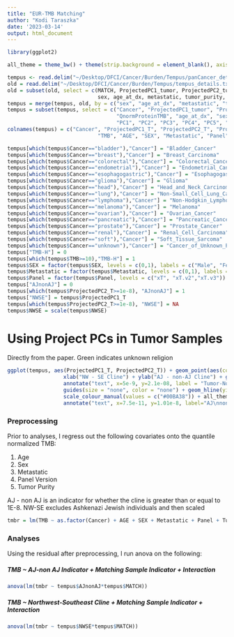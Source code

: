 ```yaml
---
title: "EUR-TMB Matching"
author: "Kodi Taraszka"
date: '2023-03-14'
output: html_document
---
```


```r
library(ggplot2)

all_theme = theme_bw() + theme(strip.background = element_blank(), axis.text =element_text( size = 12, color = "black"), axis.title = element_text(size = 12, color = "black"), legend.text = element_text(size = 12, color = "black"), legend.title = element_text(size = 12, color = "black"), plot.title = element_text(hjust = 0.5, size=12, color="black"), strip.text = element_text(size = 12, color = "black"), plot.tag = element_text(size=12, color = "black", face = "bold"))
```

```r
tempus <- read.delim("~/Desktop/DFCI/Cancer/Burden/Tempus/panCancer_details_TUMOR.txt", stringsAsFactors = F)
old = read.delim("~/Desktop/DFCI/Cancer/Burden/Tempus/tempus_details.txt", stringsAsFactors = F)
old = subset(old, select = c(MATCH, ProjectedPC1_tumor, ProjectedPC2_tumor, ProjectedPC1_normal, ProjectedPC2_normal,
                             sex, age_at_dx, metastatic, tumor_purity, assay, PC1, PC2, PC3, PC4, PC5))
tempus = merge(tempus, old, by = c("sex", "age_at_dx", "metastatic", "tumor_purity", "assay", "PC1", "PC2", "PC3", "PC4", "PC5"))
tempus = subset(tempus, select = c("Cancer", "ProjectedPC1_tumor", "ProjectedPC2_tumor", "ProjectedPC1_normal", "ProjectedPC2_normal",
                                   "QnormProteinTMB", "age_at_dx", "sex", "metastatic", "assay", "tumor_purity", 
                                   "PC1", "PC2", "PC3", "PC4", "PC5", "MATCH"))
colnames(tempus) = c("Cancer", "ProjectedPC1_T", "ProjectedPC2_T", "ProjectedPC1_N", "ProjectedPC2_N",
                             "TMB", "AGE", "SEX", "Metastatic", "Panel", "Tumor_Purity", "PC1", "PC2", "PC3", "PC4", "PC5", "MATCH")

tempus[which(tempus$Cancer=="bladder"),"Cancer"] = "Bladder_Cancer"
tempus[which(tempus$Cancer=="breast"),"Cancer"] = "Breast_Carcinoma"
tempus[which(tempus$Cancer=="colorectal"),"Cancer"] = "Colorectal_Cancer"
tempus[which(tempus$Cancer=="endometrial"),"Cancer"] = "Endometrial_Cancer"
tempus[which(tempus$Cancer=="esophagogastric"),"Cancer"] = "Esophagogastric_Carcinoma"
tempus[which(tempus$Cancer=="glioma"),"Cancer"] = "Glioma"
tempus[which(tempus$Cancer=="head"),"Cancer"] = "Head_and_Neck_Carcinoma"
tempus[which(tempus$Cancer=="lung"),"Cancer"] = "Non-Small_Cell_Lung_Cancer"
tempus[which(tempus$Cancer=="lymphoma"),"Cancer"] = "Non-Hodgkin_Lymphoma"
tempus[which(tempus$Cancer=="melanoma"),"Cancer"] = "Melanoma"
tempus[which(tempus$Cancer=="ovarian"),"Cancer"] = "Ovarian_Cancer"
tempus[which(tempus$Cancer=="pancreatic"),"Cancer"] = "Pancreatic_Cancer"
tempus[which(tempus$Cancer=="prostate"),"Cancer"] = "Prostate_Cancer"
tempus[which(tempus$Cancer=="renal"),"Cancer"] = "Renal_Cell_Carcinoma"
tempus[which(tempus$Cancer=="soft"),"Cancer"] = "Soft_Tissue_Sarcoma"
tempus[which(tempus$Cancer=="unknown"),"Cancer"] = "Cancer_of_Unknown_Primary"
tempus["TMB-H"] = 0
tempus[which(tempus$TMB>=10),"TMB-H"] = 1
tempus$SEX = factor(tempus$SEX, levels = c(0,1), labels = c("Male", "Female"))
tempus$Metastatic = factor(tempus$Metastatic, levels = c(0,1), labels = c("Primary", "Metastatic"))
tempus$Panel = factor(tempus$Panel, levels = c("xT", "xT.v2","xT.v3"))
tempus["AJnonAJ"] = 0
tempus[which(tempus$ProjectedPC2_T>=1e-8), "AJnonAJ"] = 1
tempus["NWSE"] = tempus$ProjectedPC1_T
tempus[which(tempus$ProjectedPC2_T>=1e-8), "NWSE"] = NA
tempus$NWSE = scale(tempus$NWSE)
```

# Using Project PCs in Tumor Samples

Directly from the paper. Green indicates unknown religion

```r
ggplot(tempus, aes(ProjectedPC1_T, ProjectedPC2_T)) + geom_point(aes(color = "#00BA38", alpha = 0.8), show.legend = F) +
                  xlab("NW - SE Cline") + ylab("AJ - non-AJ Cline") + ggtitle("Tempus") + coord_cartesian(ylim=c(-1.5e-9, 2.25e-8), xlim = c(-4.1e-10, 2.3e-8)) +
                  annotate("text", x=5e-9, y=2.1e-08, label = "Tumor-Normal Samples\nPC1: R = 0.95, PC2: R=0.91") + 
                  guides(size = "none", color = "none") + geom_hline(yintercept = 1e-8) + 
                  scale_colour_manual(values = c("#00BA38")) + all_theme +
                  annotate("text", x=7.5e-11, y=1.01e-8, label="AJ\nnon-AJ") + annotate("text", x=7.5e-11, y=-1.75e-9, label="NW") + annotate("text", x=2.3e-8, y=-1.75e-9, label="SE")
```

### Preprocessing 

Prior to analyses, I regress out the following covariates onto the quantile normalized TMB:

1. Age
2. Sex
3. Metastatic
4. Panel Version
5. Tumor Purity

AJ - non AJ is an indicator for whether the cline is greater than or equal to 1E-8.
NW-SE excludes Ashkenazi Jewish individuals and then scaled

```r
tmbr = lm(TMB ~ as.factor(Cancer) + AGE + SEX + Metastatic + Panel + Tumor_Purity, data = tempus)$residuals
```

### Analyses

Using the residual after preprocessing, I run anova on the following:

##### TMB ~ AJ-non AJ Indicator + Matching Sample Indicator + Interaction

```r
anova(lm(tmbr ~ tempus$AJnonAJ*tempus$MATCH))
```

##### TMB ~ Northwest-Southeast Cline + Matching Sample Indicator + Interaction

```r
anova(lm(tmbr ~ tempus$NWSE*tempus$MATCH))
```

